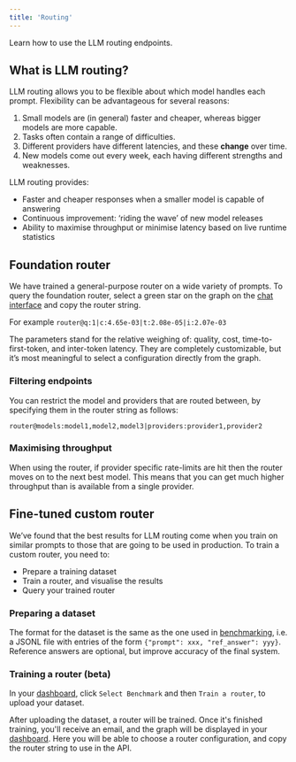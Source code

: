 ```yaml
---
title: 'Routing'
---
```


Learn how to use the LLM routing endpoints.

## What is LLM routing?

LLM routing allows you to be flexible about which model handles each prompt. 
Flexibility can be advantageous for several reasons:

1. Small models are (in general) faster and cheaper, whereas bigger models are more capable.
2. Tasks often contain a range of difficulties.
3. Different providers have different latencies, and these **change** over time.
4. New models come out every week, each having different strengths and weaknesses.

LLM routing provides:

- Faster and cheaper responses when a smaller model is capable of answering
- Continuous improvement: ‘riding the wave’ of new model releases
- Ability to maximise throughput or minimise latency based on live runtime statistics

## Foundation router

We have trained a general-purpose router on a wide variety of prompts. 
To query the foundation router, select a green star on the graph on the 
[chat interface](https://unify.ai/chat) and copy the router string.

For example `router@q:1|c:4.65e-03|t:2.08e-05|i:2.07e-03`

The parameters stand for the relative weighing of: quality, cost, time-to-first-token, 
and inter-token latency. They are completely customizable, but it’s most meaningful to 
select a configuration directly from the graph.


### Filtering endpoints

You can restrict the model and providers that are routed between, by specifying them in 
the router string as follows: 

`router@models:model1,model2,model3|providers:provider1,provider2`


### Maximising throughput

When using the router, if provider specific rate-limits are hit then the router moves on 
to the next best model. This means that you can get much higher throughput than is 
available from a single provider.

## Fine-tuned custom router

We’ve found that the best results for LLM routing come when you train on similar prompts 
to those that are going to be used in production. To train a custom router, you need to:

- Prepare a training dataset
- Train a router, and visualise the results
- Query your trained router

### Preparing a dataset

The format for the dataset is the same as the one used in 
[benchmarking](https://unify.ai/docs/api/benchmarks.html), i.e. a JSONL file with entries 
of the form `{"prompt": xxx, "ref_answer": yyy}`. Reference answers are optional, but 
improve accuracy of the final system.

### Training a router (beta)

In your [dashboard](https://console.unify.ai/dashboard), click `Select Benchmark` and then
`Train a router`, to upload your dataset.

After uploading the dataset, a router will be trained. Once it's finished training, you'll
receive an email, and the graph will be displayed in your 
[dashboard](https://console.unify.ai/dashboard). Here you will be able to choose a router 
configuration, and copy the router string to use in the API.
